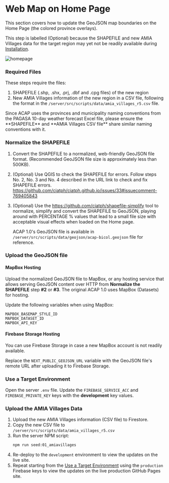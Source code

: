 
# Web Map on Home Page

This section covers how to update the GeoJSON map boundaries on the Home Page (the colored province overlays).

This step is labelled (Optional) because the SHAPEFILE and new AMIA Villages data for the target region may yet not be readily available during [Installation](/installation).

![homepage](https://raw.githubusercontent.com/acaptutorials/acaptutorials.github.io/assets/images/meta/meta_webmap.png)

### Required Files

These steps require the files:

1. SHAPEFILE (.shp, .shx, .prj, .dbf and .cpg files) of the new region
2. New AMIA Villages information of the new region in a CSV file, following the format in the
`/server/src/scripts/data/amia_villages_r5.csv` file.

  <FileTree>
    <FileTree.Folder name="server" defaultOpen>
      <FileTree.Folder name="src" defaultOpen>
        <FileTree.Folder name="scripts" defaultOpen>
          <FileTree.Folder name="data" defaultOpen>
            <FileTree.File name="amia_villages_r5.csv" />
            <FileTree.Folder name="geojson" defaultOpen>
              <FileTree.File name="acap-bicol.geojson" />
            </FileTree.Folder>
          </FileTree.Folder>
        </FileTree.Folder>
      </FileTree.Folder>
    </FileTree.Folder>
  </FileTree>

<Callout>
Since ACAP uses the provinces and municipality naming conventions from the PAGASA 10-day weather forecast Excel file, please ensure the **SHAPEFILE** and **AMIA Villages CSV file** share similar naming conventions with it.
</Callout>

<Steps>

### Normalize the SHAPEFILE

1. Convert the SHAPEFILE to a normalized, web-friendly GeoJSON file format. (Recommended GeoJSON file size is approximately less than 500KB).

2. (Optional) Use QGIS to check the SHAPEFILE for errors. Follow steps No. 2, No. 3 and No. 4 described in the URL link to check and fix SHAPEFILE errors.
   https://github.com/ciatph/ciatph.github.io/issues/33#issuecomment-769405843

3. (Optional) Use the https://github.com/ciatph/shapefile-simplify tool to normalize, simplify and convert the SHAPEFILE to GeoJSON, playing around with PERCENTAGE % values that lead to a small file size with acceptable visual effects when loaded on the Home page.

   ACAP 1.0's GeoJSON file is available in `/server/src/scripts/data/geojson/acap-bicol.geojson` file for reference.

### Upload the GeoJSON file

#### MapBox Hosting

Upload the normalized GeoJSON file to MapBox, or any hosting service that allows serving GeoJSON content over HTTP from **Normalize the SHAPEFILE** step **#2** or **#3**. The original ACAP 1.0 uses MapBox (Datasets) for hosting.

Update the following variables when using MapBox:

```
MAPBOX_BASEMAP_STYLE_ID
MAPBOX_DATASET_ID
MAPBOX_API_KEY
```

#### Firebase Storage Hosting

You can use Firebase Storage in case a new MapBox account is not readily available.

Replace the `NEXT_PUBLIC_GEOJSON_URL` variable with the GeoJSON file's remote URL after uploading it to Firebase Storage.

### Use a Target Environment

Open the server `.env` file. Update the `FIREBASE_SERVICE_ACC` and `FIREBASE_PRIVATE_KEY` keys with the **development** key values.

### Upload the AMIA Villages Data

1. Upload the new AMIA Villages information (CSV file) to Firestore.
2. Copy the new CSV file to `/server/src/scripts/data/amia_villages_r5.csv`
3. Run the server NPM script:
   ```bash copy
   npm run seed:01_amiavillages
   ```
4. Re-deploy to the `development` environment to view the updates on the live site.
5. Repeat starting from the [Use a Target Environment](#use-a-target-environment) using the `production` Firebase keys to view the updates on the live production GitHub Pages site.

</Steps>